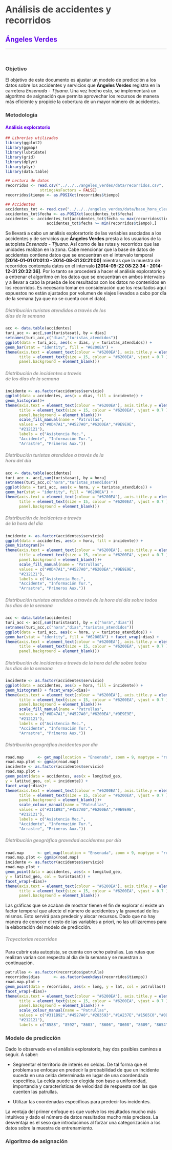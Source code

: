 <link href="http://kevinburke.bitbucket.org/markdowncss/markdown.css" rel="stylesheet"></link>
<style>
h1 {
	color:#424242;
}
h2 {
	color:#6200EA;
}
h3 {
	color:#424242;
}
h4{
	color:#6200EA;
}
h5{
	color:#9E9E9E;
}
h6{
	color:#3F51B5;
}
div {
	text-align:justify;
	text-justify:inter-word;
}
hr{
	border-width:4px;
	color:#1A237E;
}
br{
	line-height:100%;
}
</style>


# Análisis de accidentes y <br> recorridos
## Ángeles Verdes
*****

<br>

### Objetivo

El objetivo de este documento es ajustar un modelo de predicción a los datos sobre los accidentes y servicios que **Ángeles Verdes** registra en la carretera *Ensenada - Tijuana*. Una vez hecho esto, se implementará un algoritmo de asignación que permita aprovechar los recursos de manera más eficiente y propicie la cobertura de un mayor número de accidentes.

### Metodología

#### Análisis exploratorio

```R
## Librerías utilizadas
library(ggplot2)
library(ggmap)
library(lubridate)
library(grid)
library(dplyr)
library(plyr)
library(data.table)

## Lectura de datos
recorridos <- read.csv("../../../angeles_verdes/data/recorridos.csv",
		       stringsAsFactors = FALSE)
recorridos$tiempo <- as.POSIXct(recorridos$tiempo)

## Accidentes
accidentes_tot <- read.csv("../../../angeles_verdes/data/base_hora_clean.csv", stringsAsFactors = FALSE)
accidentes_tot$fecha <- as.POSIXct(accidentes_tot$fecha)
accidentes <- accidentes_tot[accidentes_tot$fecha <= max(recorridos$tiempo) &
			      accidentes_tot$fecha >= min(recorridos$tiempo),]

```

Se llevará a cabo un análisis explorartorio de las variables asociadas a los accidentes y de servicios que **Ángeles Verdes** presta a los usuarios de la autopista  *Ensenada - Tijuana*. Así como de las rutas y recorridos que las unidades realizan en la zona. Cabe mencionar que la base de datos de accidentes contiene datos que se encuentran en el intervalo temporal **[2014-01-01 01:01:0 - 2014-08-31 20:21:00]** mientras que la muestra de recorridos contempla datos en el intervalo **[2014-05-22 08:22:34 - 2014-12-31 20:32:36]**. Por lo tanto se procederá a hacer el análisis exploratorio y a entrenar el algoritmo en los datos que se encuentran en ambos intervalos y a llevar a cabo la prueba de los resultados con los datos no contenidos en los recorridos. Es necesario tomar en consideración que los resultados aquí expuestos no están ajustados por volumen de viajes llevados a cabo por día de la semana (ya que no se cuenta con el dato).

##### Distribución turistas atendidos a través de los <br> días de la semana

```R
acc <- data.table(accidentes)
turi_acc <- acc[,sum(turistasat), by = dias]
setnames(turi_acc,c("dias","turistas_atendidos"))
ggplot(data = turi_acc, aes(x = dias, y = turistas_atendidos)) +
geom_bar(stat = "identity", fill = "#6200EA") +
theme(axis.text = element_text(colour = "#6200EA"), axis.title.y = element_blank(), axis.title.x = element_blank(),
	  title = element_text(size = 15, colour = "#6200EA", vjust = 0.7 ),
	  panel.background = element_blank())

```

##### Distribución de incidentes a través <br> de los días de la semana

```R
incidente <- as.factor(accidentes$servicio)
ggplot(data = accidentes, aes(x = dias, fill = incidente)) +
geom_histogram()+
theme(axis.text = element_text(colour = "#6200EA"), axis.title.y = element_blank(), axis.title.x = element_blank(),
	  title = element_text(size = 15, colour = "#6200EA", vjust = 0.7 ),
	  panel.background = element_blank())+
	  scale_fill_manual(name = "Patrullas",
	  values = c("#0D47A1","#4527A0","#6200EA","#9E9E9E",
	  "#212121"),
	  labels = c("Asistencia Mec.",
	  "Accidente", "Información Tur.",
	  "Arrastre", "Primeros Aux."))
```

##### Distribución turistas atendidos a través de la <br> hora del día

```R
acc <- data.table(accidentes)
turi_acc <- acc[,sum(turistasat), by = hora]
setnames(turi_acc,c("hora","turistas_atendidos"))
ggplot(data = turi_acc, aes(x = hora, y = turistas_atendidos)) +
geom_bar(stat = "identity", fill = "#6200EA") +
theme(axis.text = element_text(colour = "#6200EA"), axis.title.y = element_blank(), axis.title.x = element_blank(),
	  title = element_text(size = 15, colour = "#6200EA", vjust = 0.7 ),
	  panel.background = element_blank())
```

##### Distribución de incidentes a través <br> de la hora del día

```R
incidente <- as.factor(accidentes$servicio)
ggplot(data = accidentes, aes(x = hora, fill = incidente)) +
geom_histogram()+
theme(axis.text = element_text(colour = "#6200EA"), axis.title.y = element_blank(), axis.title.x = element_blank(),
	  title = element_text(size = 15, colour = "#6200EA", vjust = 0.7 ),
	  panel.background = element_blank())+
	  scale_fill_manual(name = "Patrullas",
	  values = c("#0D47A1","#4527A0","#6200EA","#9E9E9E",
	  "#212121"),
	  labels = c("Asistencia Mec.",
	  "Accidente", "Información Tur.",
	  "Arrastre", "Primeros Aux."))
```

##### Distribución turistas atendidos a través de la hora del día sobre todos <br> los días de la semana

```R
acc <- data.table(accidentes)
turi_acc <- acc[,sum(turistasat), by = c("hora","dias")]
setnames(turi_acc,c("hora","dias","turistas_atendidos"))
ggplot(data = turi_acc, aes(x = hora, y = turistas_atendidos)) +
geom_bar(stat = "identity", fill = "#6200EA") + facet_wrap(~dias) +
theme(axis.text = element_text(colour = "#6200EA"), axis.title.y = element_blank(), axis.title.x = element_blank(),
	  title = element_text(size = 15, colour = "#6200EA", vjust = 0.7 ),
	  panel.background = element_blank())
```

##### Distribución de incidentes a través  de la hora del día sobre todos <br> los días de la semana


```R
incidente <- as.factor(accidentes$servicio)
ggplot(data = accidentes, aes(x = hora, fill = incidente)) +
geom_histogram() + facet_wrap(~dias)+
theme(axis.text = element_text(colour = "#6200EA"), axis.title.y = element_blank(), axis.title.x = element_blank(),
	  title = element_text(size = 15, colour = "#6200EA", vjust = 0.7 ),
	  panel.background = element_blank())+
	  scale_fill_manual(name = "Patrullas",
	  values = c("#0D47A1","#4527A0","#6200EA","#9E9E9E",
	  "#212121"),
	  labels = c("Asistencia Mec.",
	  "Accidente", "Información Tur.",
	  "Arrastre", "Primeros Aux."))
```

##### Distribución geográfica incidentes por día

```R
road.map      <- get_map(location = "Ensenada", zoom = 9, maptype = "roadmap")
road.map.plot <- ggmap(road.map)
incidente <- as.factor(accidentes$servicio)
road.map.plot +
geom_point(data = accidentes, aes(x = longitud_geo,
y = latitud_geo, col = incidente)) +
facet_wrap(~dias)+
theme(axis.text = element_text(colour = "#6200EA"), axis.title.y = element_blank(), axis.title.x = element_blank(),
	  title = element_text(size = 15, colour = "#6200EA", vjust = 0.7 ),
	  panel.background = element_blank())+
	  scale_colour_manual(name = "Patrullas",
	  values = c("#311B92","#4527A0","#6200EA","#9E9E9E",
	  "#212121"),
	  labels = c("Asistencia Mec.",
	  "Accidente", "Información Tur.",
	  "Arrastre", "Primeros Aux."))
```

##### Distribución geográfica *gravedad* accidentes por día

```R
road.map      <- get_map(location = "Ensenada", zoom = 9, maptype = "roadmap")
road.map.plot <- ggmap(road.map)
incidente <- as.factor(accidentes$servicio)
road.map.plot +
geom_point(data = accidentes, aes(x = longitud_geo,
y = latitud_geo, col = turistasat)) +
facet_wrap(~dias)+
theme(axis.text = element_text(colour = "#6200EA"), axis.title.y = element_blank(), axis.title.x = element_blank(),
	  title = element_text(size = 15, colour = "#6200EA", vjust = 0.7 ),
	  panel.background = element_blank())
```
Las gráficas que se acaban de mostrar tienen el fin de explorar si existe un factor temporal que afecte el número de accidentes y la gravedad de los mismos. Esto servirá para predecir y alocar recursos. Dado que no hay manera de conocer el resto de las variables a priori, no las utilizaremos para la elaboración del modelo de predicción.

##### Trayectorias recorridos

Para cubrir esta autopista, se cuenta con ocho patrullas. Las rutas que realizan varían con respecto al día de la semana y se muestran a continuación.

```R
patrullas <- as.factor(recorridos$patrulla)
recorridos$dias      <- as.factor(weekdays(recorridos$tiempo))
road.map.plot +
geom_point(data = recorridos, aes(x = long, y = lat, col = patrullas)) +
facet_wrap(~dias)+
theme(axis.text = element_text(colour = "#6200EA"), axis.title.y = element_blank(), axis.title.x = element_blank(),
	  title = element_text(size = 15, colour = "#6200EA", vjust = 0.7 ),
	  panel.background = element_blank()) +
	  scale_colour_manual(name = "Patrullas",
	  values = c("#311B92","#4527A0","#283593","#1A237E","#1565C0","#0D47A1","#9E9E9E",
	  "#212121"),
	  labels = c("8588", "8592", "8603", "8606", "8608", "8609", "8654", "8924" ))
```

### Modelo de predicción

Dado lo observado en el análisis exploratorio, hay dos posibles caminos a seguir. A saber:

- Segmentar el territorio de interés en celdas. De tal forma que el problema se enfoque en predecir la probabilidad de que un incidente suceda en una celda determinada en lugar de una coordendada específica. La celda puede ser elegida con base a uniformidad, importancia y características de velocidad de respuesta con las que cuenten las patrullas.

- Utilizar las coordenadas específicas para predecir los incidentes.

La ventaja del primer enfoque es que vuelve los resultados mucho más intuitivos y dado el número de datos resultados mucho más precisos. La desventaja es el seso que introducimos al forzar una categorización a los datos sobre la muestra de entrenamiento.

### Algoritmo de asignación